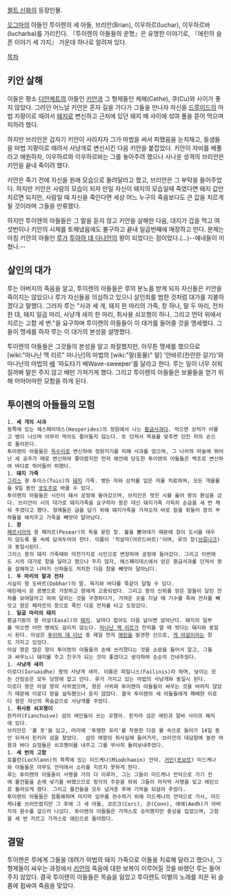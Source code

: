 [[켈트 신화]]의 등장인물.

[[오그마]]의 아들인 투이렌의 세 아들, 브리안(Brian), 이우하르(Iuchar), 이우하르바(Iucharba)를 가리킨다. 『투이렌의 아들들의 운명』은 유명한 이야기로, 『에린의 슬픈 이야기 세 가지』 가운데 하나로 알려져 있다.

[[목차]]
== 키안 살해 ==
이들은 평소 [[디안케트]]의 아들인 [[키안]]과 그 형제들인 케헤(Cethe), 쿠(Cu)와 사이가 좋지 않았다. 그러던 어느날 키안은 혼자 길을 가다가 그들을 만나자 자신을 [[드루이드]]의 마법 지팡이로 때려서 [[돼지]]로 변신하고 근처에 있던 돼지 떼 사이에 섞여 풀을 뜯어 먹으며 피하려 했다.

하지만 브리안은 갑자기 키안이 사라지자 그가 마법을 써서 피했음을 눈치채고, 동생들을 마법 지팡이로 때려서 사냥개로 변신시킨 다음 키안을 붙잡았다. 키안이 자비를 베풀라고 애원하자, 이우하르와 이우하르바는 그를 놓아주려 했으나 사나운 성격의 브리안은 키안을 끝내 죽이려 했다.

키안은 죽기 전에 자신을 원래 모습으로 돌려달라고 했고, 브리안은 그 부탁을 들어주었다. 하지만 키안은 사람의 모습이 되자 만일 자신이 돼지의 모습일때 죽였다면 돼지 값만 치르면 되지만, 사람일 때 자신을 죽인다면 세상 어느 누구의 죽음보다도 큰 값을 치르게 될 것이라며 그들을 만류했다.

하지만 투이렌의 아들들은 그 말을 듣지 않고 키안을 살해한 다음, 대지가 겁을 먹고 여섯번이나 키안의 시체를 토해냈음에도 불구하고 끝내 일곱번째에 매장하고 만다. 문제는 마침 키안의 아들인 [[루]]가 [[투아하 데 다나안]]의 왕이 되었다는 점이었다.(...)--얘내들이 미쳤나.--

== 살인의 대가 ==
루는 아버지의 죽음을 알고, 투이렌의 아들들은 루의 분노를 받게 되자 자신들은 키안을 죽이지는 않았으나 루가 자신들을 의심하고 있으니 살인죄를 범한 것처럼 대가를 지불하겠다고 말했다. 그러자 루는 "사과 세 개, 돼지 한 마리의 가죽, 창 하나, 말 두 마리, 전차 한 대, 돼지 일곱 마리, 사냥개 새끼 한 마리, 취사용 쇠꼬챙이 하나, 그리고 언덕 위에서 지르는 고함 세 번."을 요구하며 투이렌의 아들들이 이 대가를 들어줄 것을 맹세했다. 그들이 맹세를 하자 루는 이 대가의 본성을 설명했다.

투이렌의 아들들은 그것들의 본성을 알고 좌절했지만, 아무튼 맹세를 했으므로 [wiki:"마나난 맥 리르" 마나난]의 마법의 [wiki:"말(동물)" 말] '안바르(찬란한 갈기)'와 마나난의 마법의 [[배]] '파도타기 배Wave-sweeper'를 달라고 한다. 루는 일이 너무 쉬워질까봐 말은 주지 않고 배만 가져가게 했다. 그리고 투이렌의 아들들은 보물들을 얻기 위해 어마어마한 모험을 하게 된다.

== 투이렌의 아들들의 모험 ==
 1. '''세 개의 사과'''
 동쪽에 있는 헤스페리데스(Hesperides)의 정원에서 나는 [[황금사과]]다. 먹으면 상처가 아물고 병이 나으며 아무리 먹어도 줄어들지 않는다. 또 던져서 목표를 맞추면 던진 자의 손으로 돌아온다.
 투이렌의 아들들은 [[독수리]]로 변신하여 정원지기를 피해 사과를 땄으며, 그 나라의 마술에 뛰어난 세 공주가 매로 변신하여 쫓아왔지만 먼저 해안에 당도한 투이렌의 아들들은 백조로 변신하여 바다로 뛰어들어 피했다.
 1. '''돼지 가죽'''
 [[그리스]] 왕 투이스(Tuis)의 [[돼지]] 가죽. 병든 자와 상처를 입은 자를 치료하며, 모든 개울물을 9일 동안 [[포도주]]로 바꿀 수 있다.
 투이렌의 아들들은 시인이 돼서 궁정에 들어갔으며, 브리안은 멋진 시를 읊어 왕의 환심을 샀다. 브리안이 시의 대가로 돼지가죽을 요구하자 왕은 대신 돼지가죽 가득히 순금을 세 번 채워 주겠다고 했다. 형제들은 금을 담기 위해 돼지가죽을 가져오자 바로 칼을 휘둘러 왕의 부하들을 해치우고 가죽을 빼앗아 달아났다.
 1. '''창'''
 [[페르시아]]의 왕 페자르(Pesear)의 독을 묻힌 창. 불을 뿜어대기 때문에 창이 도시를 태우지 않도록 물 속에 담궈두어야 한다. 이름이 '학살자(아르드바르)'이며, 루의 창([[브류나크]])과 동일시된다.
 그리스 왕의 돼지 가죽때와 마찬가지로 시인으로 변장하여 궁정에 들어갔다. 그리고 이번에도 시의 대가로 창을 달라고 했으나 주지 않자, 헤스페리데스에서 얻은 황금사과를 던져서 왕을 살해하고 나머지 신하들도 처치한 다음 창을 빼앗아 달아났다.
 1. '''두 마리의 말과 전차'''
 시실리 왕 도바르(Dobhar)의 말. 육지와 바다를 똑같이 달릴 수 있다.
 에린에서 온 용병으로 가장하고 왕에게 고용되었다. 그리고 왕의 신뢰를 얻은 말들이 달린 전차를 보여달라고 하여 달리는 것을 구경하다가, 가까운 곳을 지날 때 기수를 죽여 전차를 빼앗고 왕은 페자르의 창으로 죽인 다음 전차를 타고 도망갔다.
 1. '''일곱 마리의 돼지'''
 황금기둥의 왕 아살(Easal)의 [[돼지]]. 날마다 잡아도 다음 날이면 살아난다. 돼지의 일부를 먹으면 어떤 병에도 걸리지 않는다. [[마나난 맥 리르]]가 잔치를 열 때 썻다는 돼지와 동일시 된다. 아살은 [[투아하 데 다난]] 중 제일 먼저 [[에린]]을 발견한 신으로, [[게 아살]]이라는 창도 가지고 있었다.
 아살 왕은 많은 왕이 투이렌의 아들들의 손에 쓰러졌다는 것을 소문을 들어서 알고, 그들과 싸우느니 돼지를 주고 친구가 되는 것이 좋겠다고 생각하여 순순히 건네주었다.
 1. '''사냥개 새끼'''
 이로다(Ioruaidhe) 왕의 사냥개 새끼. 이름은 파일니스(Failinis)라 하며, 보이는 모든 산짐승은 모두 당장에 잡고 만다. 루가 가지고 있는 마법의 사냥개와 동일시 된다.
 이로다 왕은 아살 왕의 사위였으며, 왕은 사위와 투이렌의 아들들이 싸우는 것을 바라지 않았기 때문에 이로다 왕을 설득했으나 듣지 않았다. 결국 투이렌의 세 아들들에게 패배한 이로다 왕은 자신의 목숨값으로 사냥개를 주었다.
 1. '''취사용 쇠꼬챙이'''
 핀카라(Fianchuive) 섬의 여인들이 쓰는 꼬챙이. 핀카라 섬은 에린과 알바 사이의 해저에 있다.
 브리안은 '물 옷'을 입고, 머리에 '투명한 유리'를 착용한 다음 물 속으로 들어가 14일 동안 뒤져서 핀카라 섬을 찾았다.  섬의 여왕의 취사실에 들어가자, 브리안의 대담함에 놀란 여왕과 바다 요정들은 쇠꼬챙이를 내주고 그를 무사히 돌려보내주었다.
 1. '''세 번의 고함'''
 로흘란(Lochlann)의 북쪽에 있는 미드케나(Miodchaoin) 언덕. [[거인]]([[포보르]]) 미드케나와 아들들은 아무도 언덕에서 소리를 지르지 못하게 한다.
 루는 투이렌의 아들들이 사명을 거의 다 이루자, 그는 그들이 미드케나 언덕으로 가기 전에 물건들을 손에 넣기를 바랬으므로 망각의 주문을 외워 그들이 마지막 사명을 잊고 에린으로 돌아오게 했다. 그리고 물건들을 모두 넘겨준 후에 기억을 되살려 주었다.
 투이렌의 아들들은 침통해하며 마지막 임무를 완수하기 위해 미드케나의 언덕으로 가서, 미드케나를 쓰러뜨렸지만 그 후에 그 세 아들, 코르크(Corc), 콘(Conn), 에에(Aedh)가 아버지의 원수를 갚으러 나섰다. 투이렌의 아들들은 가까스로 승리했지만 중상을 입었으며, 고함을 세 번 지르고 가까스로 에린으로 돌아왔다.

== 결말 ==
투이렌은 루에게 그들을 데려가 마법의 돼지 가죽으로 이들을 치료해 달라고 했으나, 그 형제들이 싸우는 과정에서 [[키안]]의 죽음에 대한 보복이 이루어질 것을 바랬던 루는 들어주지 않았다. 결국 투이렌의 아들들은 목숨을 잃었고 투이렌도 이별의 노래를 지은 뒤 슬픔에 휩싸여 죽음을 맞았다.
